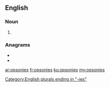 ==English==

===Noun===
{{head|en|noun plural form}}

# {{plural of|opsony|lang=en}}

===Anagrams===
* {{l|en|opsonise}}
* {{l|en|spoonies}}

[[Category:English plurals ending in "-ies"]]

[[ar:opsonies]]
[[fr:opsonies]]
[[ku:opsonies]]
[[my:opsonies]]